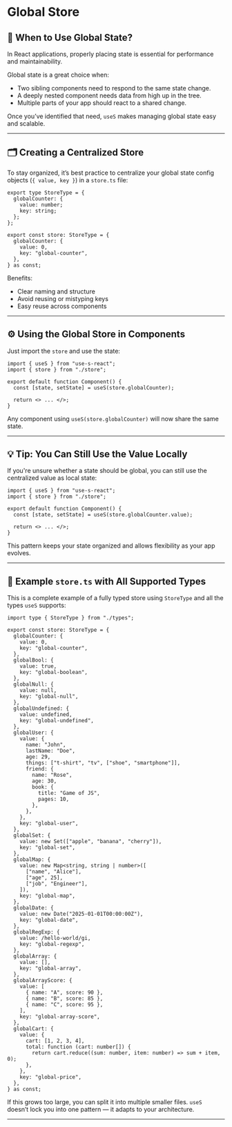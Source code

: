 # Global Store

## 🧭 When to Use Global State?

In React applications, properly placing state is essential for performance and maintainability.

Global state is a great choice when:

- Two sibling components need to respond to the same state change.
- A deeply nested component needs data from high up in the tree.
- Multiple parts of your app should react to a shared change.

Once you’ve identified that need, `useS` makes managing global state easy and scalable.

---

## 🗂️ Creating a Centralized Store

To stay organized, it’s best practice to centralize your global state config objects (`{ value, key }`) in a `store.ts` file:

```tsx showLineNumbers filename="store.ts" copy /key/ /value/
export type StoreType = {
  globalCounter: {
    value: number;
    key: string;
  };
};

export const store: StoreType = {
  globalCounter: {
    value: 0,
    key: "global-counter",
  },
} as const;
```

Benefits:

- Clear naming and structure
- Avoid reusing or mistyping keys
- Easy reuse across components

---

## ⚙️ Using the Global Store in Components

Just import the `store` and use the state:

```tsx showLineNumbers filename="Component.tsx" copy /store/
import { useS } from "use-s-react";
import { store } from "./store";

export default function Component() {
  const [state, setState] = useS(store.globalCounter);

  return <> ... </>;
}
```

Any component using `useS(store.globalCounter)` will now share the same state.

---

## 💡 Tip: You Can Still Use the Value Locally

If you're unsure whether a state should be global, you can still use the centralized value as local state:

```tsx showLineNumbers filename="Component.tsx" copy /value/
import { useS } from "use-s-react";
import { store } from "./store";

export default function Component() {
  const [state, setState] = useS(store.globalCounter.value);

  return <> ... </>;
}
```

This pattern keeps your state organized and allows flexibility as your app evolves.

---

## 🧾 Example `store.ts` with All Supported Types

This is a complete example of a fully typed store using `StoreType` and all the types `useS` supports:

```tsx showLineNumbers filename="store.ts" copy /store/
import type { StoreType } from "./types";

export const store: StoreType = {
  globalCounter: {
    value: 0,
    key: "global-counter",
  },
  globalBool: {
    value: true,
    key: "global-boolean",
  },
  globalNull: {
    value: null,
    key: "global-null",
  },
  globalUndefined: {
    value: undefined,
    key: "global-undefined",
  },
  globalUser: {
    value: {
      name: "John",
      lastName: "Doe",
      age: 29,
      things: ["t-shirt", "tv", ["shoe", "smartphone"]],
      friend: {
        name: "Rose",
        age: 30,
        book: {
          title: "Game of JS",
          pages: 10,
        },
      },
    },
    key: "global-user",
  },
  globalSet: {
    value: new Set(["apple", "banana", "cherry"]),
    key: "global-set",
  },
  globalMap: {
    value: new Map<string, string | number>([
      ["name", "Alice"],
      ["age", 25],
      ["job", "Engineer"],
    ]),
    key: "global-map",
  },
  globalDate: {
    value: new Date("2025-01-01T00:00:00Z"),
    key: "global-date",
  },
  globalRegExp: {
    value: /hello-world/gi,
    key: "global-regexp",
  },
  globalArray: {
    value: [],
    key: "global-array",
  },
  globalArrayScore: {
    value: [
      { name: "A", score: 90 },
      { name: "B", score: 85 },
      { name: "C", score: 95 },
    ],
    key: "global-array-score",
  },
  globalCart: {
    value: {
      cart: [1, 2, 3, 4],
      total: function (cart: number[]) {
        return cart.reduce((sum: number, item: number) => sum + item, 0);
      },
    },
    key: "global-price",
  },
} as const;
```

If this grows too large, you can split it into multiple smaller files.
`useS` doesn’t lock you into one pattern — it adapts to your architecture.

---
